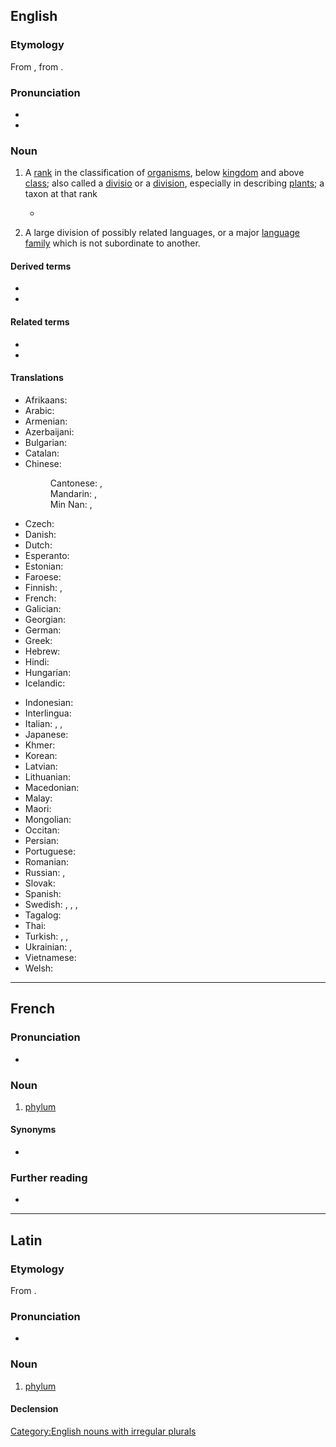 ==English==
{{wikipedia|lang=en}}

===Etymology===
{{root|en|ine-pro|*bʰuH-}}
From {{bor|en|la|phylum}}, from {{der|en|grc|φῦλον||tribe, race}}.

===Pronunciation===
* {{IPA|en|/ˈfaɪləm/}}
* {{audio|en|LL-Q1860 (eng)-Vealhurl-phylum.wav |Audio (UK)}}

===Noun===
{{en-noun|phyla|s}}

# {{lb|en|taxonomy}} A [[rank]] in the classification of [[organism]]s, below [[kingdom]] and above [[class]]; also called a [[divisio]] or a [[division]], especially in describing [[plant]]s; a taxon at that rank
#: {{ux|en|Mammals belong to the '''phylum''' Chordata.}}
#* {{quote-journal|en|author=Natalie Angier|title=Flyspeck on a Lobster Lip Turns Biology on Its Ear|work=The New York Times|date=1995-12-14|url=https://www.nytimes.com/1995/12/14/us/flyspeck-on-a-lobster-lip-turns-biology-on-its-ear.html|issn=0362-4331|passage=While biologists are perpetually finding new species, they can almost always fit the organism into one of the existing taxonomic pigeonholes by which scientists classify life forms. The discovery of an organism so unusual that it needs its own '''phylum''' is an extremely rare event.}}
# {{lb|en|linguistics}} A large division of possibly related languages, or a major [[language family]] which is not subordinate to another.
#: {{syn|en|superstock}}

====Derived terms====
* {{l|en|subphylum}}
* {{l|en|superphylum}}

====Related terms====
* {{l|en|phylo-}}
* {{l|en|phylon}}

====Translations====
{{trans-top|(biology, taxonomy) A rank in the classification of organisms, below kingdom and above class}}
* Afrikaans: {{t|af|filum}}
* Arabic: {{t|ar|شُعْبَة |f}}
* Armenian: {{t+|hy|տիպ}}
* Azerbaijani: {{t+|az|tip}}
* Bulgarian: {{t+|bg|тип|m}}
* Catalan: {{t|ca|fílum|m}}
* Chinese:
*: Cantonese: {{t|yue|門}}, {{t+|yue|门|tr=mun4}}
*: Mandarin: {{t+|cmn|門}}, {{t+|cmn|门|tr=mén}}
*: Min Nan: {{t+|nan|門}}, {{t|nan|门|tr=mn̂g, mûi}}
* Czech: {{t+|cs|kmen|m}}
* Danish: {{t+|da|række|c}}
* Dutch: {{t+|nl|stam}}
* Esperanto: {{t+|eo|filumo}}
* Estonian: {{t|et|hõimkond}}
* Faroese: {{t|fo|fylki|n}}
* Finnish: {{t+|fi|pääjakso}} {{q|fauna}}, {{t+|fi|kaari}} {{q|flora|fungi}}
* French: {{t+|fr|embranchement|m}}
* Galician: {{t|gl|filo|m}}
* Georgian: {{t+|ka|ტიპი}}
* German: {{t+|de|Stamm|m}}
* Greek: {{t+|el|φύλο|n}}
* Hebrew: {{t+|he|מַעֲרָכָה|f|tr=ma'arachá}}
* Hindi: {{t+|hi|संघ |m}}
* Hungarian: {{t+|hu|törzs}}
* Icelandic: {{t+|is|fylking|f}}
{{trans-mid}}
* Indonesian: {{t+|id|filum}}
* Interlingua: {{t|ia|phylo}}
* Italian: {{t+|it|filo|m}}, {{t+|it|tipo|m}}, {{t+|it|divisione|f}}
* Japanese: {{t+|ja|門|f|tr=mon}}
* Khmer: {{t+|km|សាខា|tr=sar khar}}
* Korean: {{t+|ko|문}}
* Latvian: {{t|lv|tips|m}}
* Lithuanian: {{t|lt|tipas|m}}
* Macedonian: {{t|mk|колено|n}}
* Malay: {{t|ms|filum}}
* Maori: {{t|mi|pori}}
* Mongolian: {{t+|mn|хүрээ}}
* Occitan: {{t|oc|filum|m}}
* Persian: {{t+|fa|شاخه |tr=šâxe}}
* Portuguese: {{t+|pt|filo|m}}
* Romanian: {{t+|ro|încrengătură|f}}
* Russian: {{qualifier|zoology}} {{t+|ru|тип|m}}, {{qualifier|botany}} {{t+|ru|отде́л|m}}
* Slovak: {{t-needed|sk}}
* Spanish: {{t+|es|filo|m}}
* Swedish: {{t+|sv|stam|c}}, {{t+|sv|fylum|n}}, {{t+|sv|provins|c}}, {{t+|sv|phylum|n}}
* Tagalog: {{t|tl|sangahay}}
* Thai: {{t|th|ไฟลัม}}
* Turkish: {{t+|tr|şube}}, {{t+|tr|dal}}, {{t+|tr|filum}}
* Ukrainian: {{qualifier|zoology}} {{t|uk|тип|m}}, {{qualifier|botany}} {{t|uk|ві́дділ|m}}
* Vietnamese: {{t+|vi|ngành}}
* Welsh: {{t+|cy|ffylwm}}
{{trans-bottom}}

[[Category:English nouns with irregular plurals]]

----

==French==

===Pronunciation===
* {{fr-IPA}}

===Noun===
{{fr-noun|m}}

# {{lb|fr|taxonomy}} [[#English|phylum]]

====Synonyms====
* {{l|fr|embranchement}}

===Further reading===
* {{R:TLFi}}

----

==Latin==
{{wikipedia|lang=la}}

===Etymology===
From {{bor|la|grc|φῦλον}}.

===Pronunciation===
* {{la-IPA|phylum}}

===Noun===
{{la-noun|phylum<2>}}

# [[#English|phylum]]

====Declension====
{{la-ndecl|phylum<2>}}